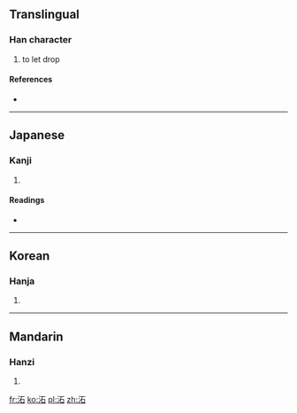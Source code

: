 ==Translingual==

===Han character===
{{Han char|rn=85|rad=水|as=05|sn=8|four=3116<sub>0</sub>|canj=水一口 (EMR)}}

# to let drop

====References====
* {{Han ref|kx=0613.060|dkj=17242|dj=1006.050|hdz=31582.060|uh=6CB0|ud=27824|bh=CD4B|bd=52555}}

----

==Japanese==

===Kanji===
{{ja-kanji|grade=|rs=水05}}

# {{defn|lang=ja|sort=水05}}

====Readings====
* {{ja-readings|on=[[たく]] (taku)|kun=[[なげる]] (nageru)}}

----

==Korean==

===Hanja===
{{ko-hanja|hangeul=탁|eumhun=|rv=tak|mr=t'ak|y=thak}}

# {{defn|lang=ko|sort=水05}}

----

==Mandarin==

===Hanzi===
{{cmn-hanzi|pin=[[tuō]] ([[tuo1]])|wg=t'o<sup>1</sup>}}

# {{defn|lang=cmn|sort=水05}}

[[fr:沰]]
[[ko:沰]]
[[pl:沰]]
[[zh:沰]]